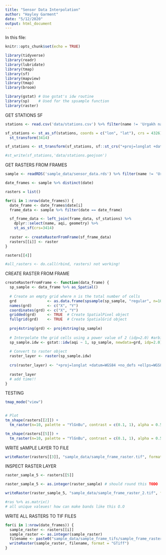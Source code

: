 ```yaml
---
title: "Sensor Data Interpolation"
author: "Hayley Garment"
date: "5/12/2020"
output: html_document
---
```


In this file:


```r
knitr::opts_chunk$set(echo = TRUE)

library(tidyverse)
library(readr)
library(lubridate)
library(tmap)
library(sf)
library(mapview)
library(tmap)
library(broom)

library(gstat) # Use gstat's idw routine
library(sp)    # Used for the spsample function
library(raster)
```

GET STATIONS SF
```r
stations <- read.csv('data/stations.csv') %>% filter(name != 'Urgakh naran')

sf_stations <- st_as_sf(stations, coords = c("lon", "lat"), crs = 4326) %>%
  st_transform(3414)

sf_stations <- st_transform(sf_stations, sf::st_crs("+proj=longlat +datum=WGS84"))

#st_write(sf_stations,'data/stations.geojson')
```

GET RASTERS FROM FRAMES
```r
sample <- readRDS('sample_data/sensor_data.rds') %>% filter(name != 'Urgakh naran')

date_frames <- sample %>% distinct(date)

rasters = list()

for(i in 1:nrow(date_frames)) {
  date_frame <- date_frames$date[i]
  frame_data <- sample %>% filter(date == date_frame)

  sf_frame_data <- left_join(frame_data, sf_stations) %>%
    dplyr::select(name, aqi, geometry) %>%
    st_as_sf(crs=3414)
  
  raster <- createRasterFromFrame(sf_frame_data)
  rasters[[i]] <- raster
}

rasters[[4]]

#all_rasters <- do.call(rbind, rasters) not working!

```


CREATE RASTER FROM FRAME
```r
createRasterFromFrame <- function(data_frame) {
  sp_sample <- data_frame %>% as_Spatial()
  
  # Create an empty grid where n is the total number of cells
  grd              <- as.data.frame(spsample(sp_sample, "regular", n=100000))
  names(grd)       <- c("X", "Y")
  coordinates(grd) <- c("X", "Y")
  gridded(grd)     <- TRUE  # Create SpatialPixel object
  fullgrid(grd)    <- TRUE  # Create SpatialGrid object
  
  proj4string(grd) <- proj4string(sp_sample)
  
  # Interpolate the grid cells using a power value of 2 (idp=2.0) #arbitrary!!
  sp_sample.idw <- gstat::idw(aqi ~ 1, sp_sample, newdata=grd, idp=2.0)
  
  # Convert to raster object
  raster_layer <- raster(sp_sample.idw)
  
  crs(raster_layer) <- "+proj=longlat +datum=WGS84 +no_defs +ellps=WGS84 +towgs84=0,0,0" 
  
  raster_layer
  # add time!!
}
```

TESTING
```r
tmap_mode("view")
  

# Plot
tm_shape(rasters[[2]]) + 
  tm_raster(n=10, palette = "YlGnBu", contrast = c(0.1, 1), alpha = 0.5)

tm_shape(rasters[[5]]) + 
  tm_raster(n=10, palette = "YlGnBu", contrast = c(0.1, 1), alpha = 0.5)
```

WRITE sAMPLE LAYER TO FILE
```r
writeRaster(rasters[[3]], "sample_data/sample_frame_raster.tif", format = "GTiff")
```

INSPECT RASTER LAYER
```r
raster_sample_5 <- rasters[[5]]

raster_sample_5 <- as.integer(raster_sample) # should round this TODO

writeRaster(raster_sample_5, "sample_data/sample_frame_raster_2.tif", format = "GTiff")

#ras %>% as.matrix() 
# all unique valeues! how can make bands like this O.O
```

WRITE ALL RASTERS TO TIF FILES
```r
for(i in 1:nrow(date_frames)) {
  sample_raster <- rasters[[i]]
  sample_raster <- as.integer(sample_raster)
  filename <- paste0("sample_data/sample_frame_tifs/sample_frame_raster_", i)
  writeRaster(sample_raster, filename, format = "GTiff")
}
```



